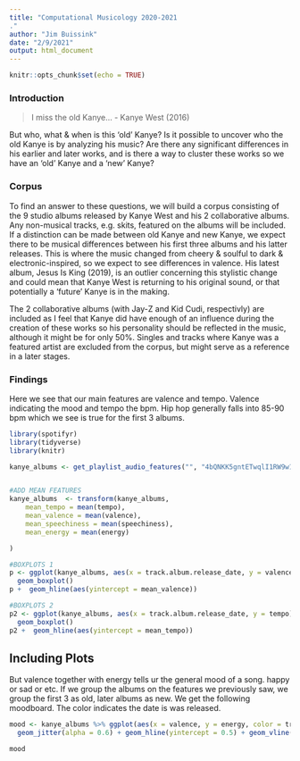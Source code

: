 ```yaml
---
title: "Computational Musicology 2020-2021
."
author: "Jim Buissink"
date: "2/9/2021"
output: html_document
---
```


```r
knitr::opts_chunk$set(echo = TRUE)
```

### Introduction

> I miss the old Kanye... 
> - Kanye West (2016)

But who, what & when is this 'old' Kanye? Is it possible to uncover who the old Kanye is by analyzing his music? Are there any significant differences in his earlier and later works, and is there a way to cluster these works so we have an 'old' Kanye and a 'new' Kanye? 

### Corpus
To find an answer to these questions, we will build a corpus consisting of the 9 studio albums released by Kanye West and his 2 collaborative albums. Any non-musical tracks, e.g. skits, featured on the albums will be included. If a distinction can be made between old Kanye and new Kanye, we expect there to be musical differences between his first three albums and his latter releases. This is where the music changed from cheery & soulful to dark & electronic-inspired, so we expect to see differences in valence. His latest album, Jesus Is King (2019), is an outlier concerning this stylistic change and could mean that Kanye West is returning to his original sound, or that potentially a 'future' Kanye is in the making.

The 2 collaborative albums (with Jay-Z and Kid Cudi, respectivly) are included as I feel that Kanye did have enough of an influence during the creation of these works so his personality should be reflected in the music, although it might be for only 50%. Singles and tracks where Kanye was a featured artist are excluded from the corpus, but might serve as a reference in a later stages.

### Findings
Here we see that our main features are valence and tempo. Valence indicating the mood and tempo the bpm. Hip hop generally falls into 85-90 bpm which we see is true for the first 3 albums. 
```r
library(spotifyr)
library(tidyverse)
library(knitr)

kanye_albums <- get_playlist_audio_features("", "4bQNKK5gntETwqlI1RW9w1")


#ADD MEAN FEATURES
kanye_albums  <- transform(kanye_albums,
    mean_tempo = mean(tempo),
    mean_valence = mean(valence),
    mean_speechiness = mean(speechiness),
    mean_energy = mean(energy)

)

```

```r
#BOXPLOTS 1
p <- ggplot(kanye_albums, aes(x = track.album.release_date, y = valence)) + 
  geom_boxplot() 
p +  geom_hline(aes(yintercept = mean_valence))

#BOXPLOTS 2
p2 <- ggplot(kanye_albums, aes(x = track.album.release_date, y = tempo)) + 
  geom_boxplot() 
p2 +  geom_hline(aes(yintercept = mean_tempo))
```


## Including Plots

But valence together with energy tells ur the general mood of a song. happy or sad or etc. If we group the albums on the features we previously saw, we group the first 3 as old, later albums as new. We get the following moodboard. The color indicates the date is was released. 

```r
mood <- kanye_albums %>% ggplot(aes(x = valence, y = energy, color = track.album.name)) +
  geom_jitter(alpha = 0.6) + geom_hline(yintercept = 0.5) + geom_vline(xintercept = 0.5)

mood
```

